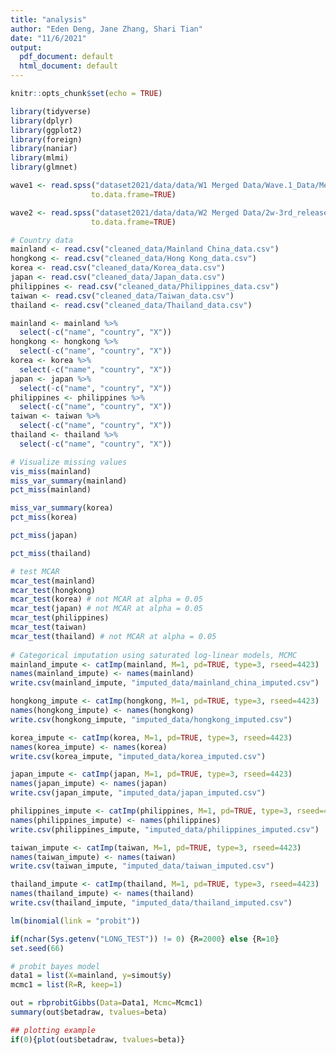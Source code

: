 ```yaml
---
title: "analysis"
author: "Eden Deng, Jane Zhang, Shari Tian"
date: "11/6/2021"
output:
  pdf_document: default
  html_document: default
---
```


```r
knitr::opts_chunk$set(echo = TRUE)
```

```r
library(tidyverse)
library(dplyr)
library(ggplot2)
library(foreign)
library(naniar)
library(mlmi)
library(glmnet)
```

```r
wave1 <- read.spss("dataset2021/data/data/W1 Merged Data/Wave.1_Data/Merge/Wave1_20170906.sav", 
                  to.data.frame=TRUE)
```

```r
wave2 <- read.spss("dataset2021/data/data/W2 Merged Data/2w-3rd_release_all/merge/Wave2_20170724.sav", 
                  to.data.frame=TRUE)
```

```r
# Country data
mainland <- read.csv("cleaned_data/Mainland China_data.csv")
hongkong <- read.csv("cleaned_data/Hong Kong_data.csv")
korea <- read.csv("cleaned_data/Korea_data.csv")
japan <- read.csv("cleaned_data/Japan_data.csv")
philippines <- read.csv("cleaned_data/Philippines_data.csv")
taiwan <- read.csv("cleaned_data/Taiwan_data.csv")
thailand <- read.csv("cleaned_data/Thailand_data.csv")

mainland <- mainland %>%
  select(-c("name", "country", "X"))
hongkong <- hongkong %>%
  select(-c("name", "country", "X"))
korea <- korea %>%
  select(-c("name", "country", "X"))
japan <- japan %>%
  select(-c("name", "country", "X"))
philippines <- philippines %>%
  select(-c("name", "country", "X"))
taiwan <- taiwan %>%
  select(-c("name", "country", "X"))
thailand <- thailand %>%
  select(-c("name", "country", "X"))

# Visualize missing values
vis_miss(mainland)
miss_var_summary(mainland)
pct_miss(mainland)

miss_var_summary(korea)
pct_miss(korea)

pct_miss(japan)

pct_miss(thailand)

# test MCAR
mcar_test(mainland)
mcar_test(hongkong)
mcar_test(korea) # not MCAR at alpha = 0.05
mcar_test(japan) # not MCAR at alpha = 0.05
mcar_test(philippines)
mcar_test(taiwan)
mcar_test(thailand) # not MCAR at alpha = 0.05
  
# Categorical imputation using saturated log-linear models, MCMC
mainland_impute <- catImp(mainland, M=1, pd=TRUE, type=3, rseed=4423)
names(mainland_impute) <- names(mainland)
write.csv(mainland_impute, "imputed_data/mainland_china_imputed.csv")

hongkong_impute <- catImp(hongkong, M=1, pd=TRUE, type=3, rseed=4423)
names(hongkong_impute) <- names(hongkong)
write.csv(hongkong_impute, "imputed_data/hongkong_imputed.csv")

korea_impute <- catImp(korea, M=1, pd=TRUE, type=3, rseed=4423)
names(korea_impute) <- names(korea)
write.csv(korea_impute, "imputed_data/korea_imputed.csv")

japan_impute <- catImp(japan, M=1, pd=TRUE, type=3, rseed=4423)
names(japan_impute) <- names(japan)
write.csv(japan_impute, "imputed_data/japan_imputed.csv")

philippines_impute <- catImp(philippines, M=1, pd=TRUE, type=3, rseed=4423)
names(philippines_impute) <- names(philippines)
write.csv(philippines_impute, "imputed_data/philippines_imputed.csv")

taiwan_impute <- catImp(taiwan, M=1, pd=TRUE, type=3, rseed=4423)
names(taiwan_impute) <- names(taiwan)
write.csv(taiwan_impute, "imputed_data/taiwan_imputed.csv")

thailand_impute <- catImp(thailand, M=1, pd=TRUE, type=3, rseed=4423)
names(thailand_impute) <- names(thailand)
write.csv(thailand_impute, "imputed_data/thailand_imputed.csv")
```

```r
lm(binomial(link = "probit"))
```


```r
if(nchar(Sys.getenv("LONG_TEST")) != 0) {R=2000} else {R=10}
set.seed(66)

# probit bayes model
data1 = list(X=mainland, y=simout$y)
mcmc1 = list(R=R, keep=1)

out = rbprobitGibbs(Data=Data1, Mcmc=Mcmc1)
summary(out$betadraw, tvalues=beta)

## plotting example
if(0){plot(out$betadraw, tvalues=beta)}

```

